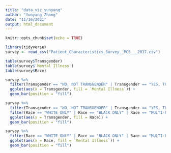 ```yaml
---
title: "data_viz_yunyang"
author: "Yunyang Zhong"
date: "11/16/2021"
output: html_document
---
```


```r
knitr::opts_chunk$set(echo = TRUE)
```

```r
library(tidyverse)
survey <- read_csv("Patient_Characteristics_Survey__PCS___2017.csv")
```

```r
table(survey$Transgender)
table(survey$`Mental Illness`)
table(survey$Race)
```

```r
survey %>% 
  filter(Transgender == "NO, NOT TRANSGENDER" | Transgender == "YES, TRANSGENDER") %>% 
  ggplot(aes(x = Transgender, fill = `Mental Illness`)) +
  geom_bar(position = "fill")
```

```r
survey %>% 
  filter(Transgender == "NO, NOT TRANSGENDER" | Transgender == "YES, TRANSGENDER") %>% 
  filter(Race == "WHITE ONLY" | Race == "BLACK ONLY" | Race == "MULTI-RACIAL") %>% 
  ggplot(aes(x = Transgender, fill = Race)) +
  geom_bar(position = "fill")
```

```r
survey %>% 
  filter(Race == "WHITE ONLY" | Race == "BLACK ONLY" | Race == "MULTI-RACIAL") %>% 
  ggplot(aes(x = Race, fill = `Mental Illness`)) +
  geom_bar(position = "fill")
```

